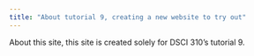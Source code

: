 ```yaml
---
title: "About tutorial 9, creating a new website to try out"
---
```


About this site, this site is created solely for DSCI 310's tutorial 9. 

